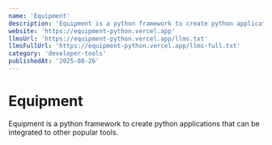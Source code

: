 ```yaml
---
name: 'Equipment'
description: 'Equipment is a python framework to create python applications that can be integrated to other popular tools.'
website: 'https://equipment-python.vercel.app'
llmsUrl: 'https://equipment-python.vercel.app/llms.txt'
llmsFullUrl: 'https://equipment-python.vercel.app/llms-full.txt'
category: 'developer-tools'
publishedAt: '2025-08-26'
---
```


# Equipment

Equipment is a python framework to create python applications that can be integrated to other popular tools.
